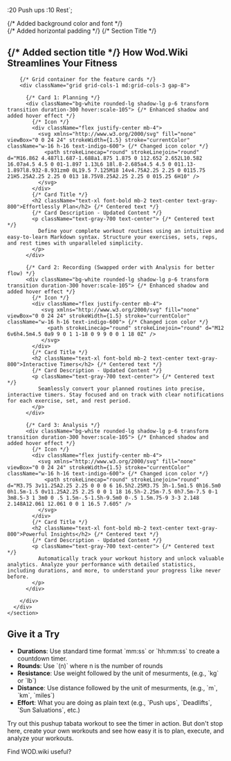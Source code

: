 
  :20 Push ups
  :10 Rest`;

<Meta title="Getting Started" />
   <section className="py-8 bg-gray-50 font-sans"> {/* Added background color and font */}
      <div className="container mx-auto px-4"> {/* Added horizontal padding */}
        {/* Section Title */}
        <h1 className="text-3xl font-bold text-center text-gray-800 mb-12"> {/* Added section title */}
          How Wod.Wiki Streamlines Your Fitness
        </h1>

        {/* Grid container for the feature cards */}
        <div className="grid grid-cols-1 md:grid-cols-3 gap-8">

          {/* Card 1: Planning */}
          <div className="bg-white rounded-lg shadow-lg p-6 transform transition duration-300 hover:scale-105"> {/* Enhanced shadow and added hover effect */}
            {/* Icon */}
            <div className="flex justify-center mb-4">
              <svg xmlns="http://www.w3.org/2000/svg" fill="none" viewBox="0 0 24 24" strokeWidth={1.5} stroke="currentColor" className="w-16 h-16 text-indigo-600"> {/* Changed icon color */}
                <path strokeLinecap="round" strokeLinejoin="round" d="M16.862 4.487l1.687-1.688a1.875 1.875 0 112.652 2.652L10.582 16.07a4.5 4.5 0 01-1.897 1.13L6 18l.8-2.685a4.5 4.5 0 011.13-1.897l8.932-8.931zm0 0L19.5 7.125M18 14v4.75A2.25 2.25 0 0115.75 21H5.25A2.25 2.25 0 013 18.75V8.25A2.25 2.25 0 015.25 6H10" />
              </svg>
            </div>
            {/* Card Title */}
            <h2 className="text-xl font-bold mb-2 text-center text-gray-800">Effortlessly Plan</h2> {/* Centered text */}
            {/* Card Description - Updated Content */}
            <p className="text-gray-700 text-center"> {/* Centered text */}
              Define your complete workout routines using an intuitive and easy-to-learn Markdown syntax. Structure your exercises, sets, reps, and rest times with unparalleled simplicity.
            </p>
          </div>

          {/* Card 2: Recording (Swapped order with Analysis for better flow) */}
          <div className="bg-white rounded-lg shadow-lg p-6 transform transition duration-300 hover:scale-105"> {/* Enhanced shadow and added hover effect */}
            {/* Icon */}
            <div className="flex justify-center mb-4">
               <svg xmlns="http://www.w3.org/2000/svg" fill="none" viewBox="0 0 24 24" strokeWidth={1.5} stroke="currentColor" className="w-16 h-16 text-indigo-600"> {/* Changed icon color */}
                 <path strokeLinecap="round" strokeLinejoin="round" d="M12 6v6h4.5m4.5 0a9 9 0 1 1-18 0 9 9 0 0 1 18 0Z" />
               </svg>
            </div>
            {/* Card Title */}
            <h2 className="text-xl font-bold mb-2 text-center text-gray-800">Interactive Timers</h2> {/* Centered text */}
            {/* Card Description - Updated Content */}
            <p className="text-gray-700 text-center"> {/* Centered text */}
              Seamlessly convert your planned routines into precise, interactive timers. Stay focused and on track with clear notifications for each exercise, set, and rest period.
            </p>
          </div>

          {/* Card 3: Analysis */}
          <div className="bg-white rounded-lg shadow-lg p-6 transform transition duration-300 hover:scale-105"> {/* Enhanced shadow and added hover effect */}
            {/* Icon */}
            <div className="flex justify-center mb-4">
              <svg xmlns="http://www.w3.org/2000/svg" fill="none" viewBox="0 0 24 24" strokeWidth={1.5} stroke="currentColor" className="w-16 h-16 text-indigo-600"> {/* Changed icon color */}
                <path strokeLinecap="round" strokeLinejoin="round" d="M3.75 3v11.25A2.25 2.25 0 0 0 6 16.5h2.25M3.75 3h-1.5m1.5 0h16.5m0 0h1.5m-1.5 0v11.25A2.25 2.25 0 0 1 18 16.5h-2.25m-7.5 0h7.5m-7.5 0-1 3m8.5-3 1 3m0 0 .5 1.5m-.5-1.5h-9.5m0 0-.5 1.5m.75-9 3-3 2.148 2.148A12.061 12.061 0 0 1 16.5 7.605" />
              </svg>
            </div>
            {/* Card Title */}
            <h2 className="text-xl font-bold mb-2 text-center text-gray-800">Powerful Insights</h2> {/* Centered text */}
            {/* Card Description - Updated Content */}
            <p className="text-gray-700 text-center"> {/* Centered text */}
              Automatically track your workout history and unlock valuable analytics. Analyze your performance with detailed statistics, including durations, and more, to understand your progress like never before.
            </p>
          </div>

        </div>
      </div>
    </section>

<h2 className="text-3xl font-bold pt-4 mb-4">Give it a Try</h2>
<ul className="list-disc list-inside space-y-2 mb-6">  
  <li><strong>Durations</strong>: Use standard time format `mm:ss` or `hh:mm:ss` to create a countdown timer.</li>
  <li><strong>Rounds</strong>: Use `(n)` where n is the number of rounds</li>
  <li><strong>Resistance</strong>: Use weight followed by the unit of mesurments, (e.g., `kg` or `lb`)</li>
  <li><strong>Distance</strong>: Use distance followed by the unit of mesurments, (e.g., `m`, `km`, `miles`)</li>
  <li><strong>Effort</strong>: What you are doing as plain text (e.g., `Push ups`, `Deadlifts`, `Sun Saluations`, etc.)</li>
</ul>
<p>
  Try out this pushup tabata workout to see the timer in action.  But don't stop here, create your own workouts and see how easy it is to plan, execute, and analyze your workouts.
</p>
<SoundProvider>
  <ScreenProvider>
    <EditorContainer code={code}/>
  </ScreenProvider>
</SoundProvider>

<div className="grid justify-items-center" style={{ marginTop: '2rem', textAlign: 'center' }}>
  <div className="text-sm" style={{ marginBottom: '1rem' }}>Find WOD.wiki useful?</div>
  <BuyMeACoffee />
</div>
